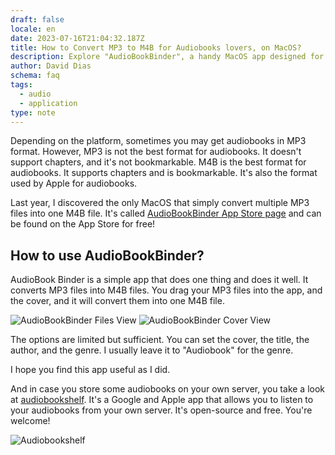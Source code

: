 ```yaml
---
draft: false
locale: en
date: 2023-07-16T21:04:32.187Z
title: How to Convert MP3 to M4B for Audiobooks lovers, on MacOS?
description: Explore "AudioBookBinder", a handy MacOS app designed for making audiobooks. It quickly turns MP3 files into M4B format, making audiobook creation a breeze.
author: David Dias
schema: faq
tags:
  - audio
  - application
type: note
---
```


Depending on the platform, sometimes you may get audiobooks in MP3 format. However, MP3 is not the best format for audiobooks. It doesn't support chapters, and it's not bookmarkable. M4B is the best format for audiobooks. It supports chapters and is bookmarkable. It's also the format used by Apple for audiobooks.

Last year, I discovered the only MacOS that simply convert multiple MP3 files into one M4B file. It's called [AudioBookBinder App Store page](https://apps.apple.com/us/app/audiobook-binder/id413969927?mt=12) and can be found on the App Store for free!

## How to use AudioBookBinder?

AudioBook Binder is a simple app that does one thing and does it well. It converts MP3 files into M4B files. You drag your MP3 files into the app, and the cover, and it will convert them into one M4B file.

![AudioBookBinder Files View](/images/notes/audiobinder-mp3-m4v/audiobinder-cover-view.jpg 'AudioBookBinder Files View')
![AudioBookBinder Cover View](/images/notes/audiobinder-mp3-m4v/audiobinder-main-view.jpg 'AudioBookBinder Cover View')

The options are limited but sufficient. You can set the cover, the title, the author, and the genre. I usually leave it to "Audiobook" for the genre.

I hope you find this app useful as I did.

And in case you store some audiobooks on your own server, you take a look at [audiobookshelf](https://www.audiobookshelf.org/). It's a Google and Apple app that allows you to listen to your audiobooks from your own server. It's open-source and free. You're welcome!

![Audiobookshelf](/images/notes/audiobinder-mp3-m4v/audiobookshelf-screenshot.jpg 'Home page of Audiobookshelf')
